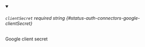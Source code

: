 
<details className="config-field" data-expandable="false" open>
<summary>

###### `clientSecret` <span className="config-field-required" data-required="true">required</span> <span className="config-field-type">string</span> <span className="config-field-default"></span> <span className="config-field-enum"></span> {#status-auth-connectors-google-clientSecret}

Google client secret

</summary>



</details>
